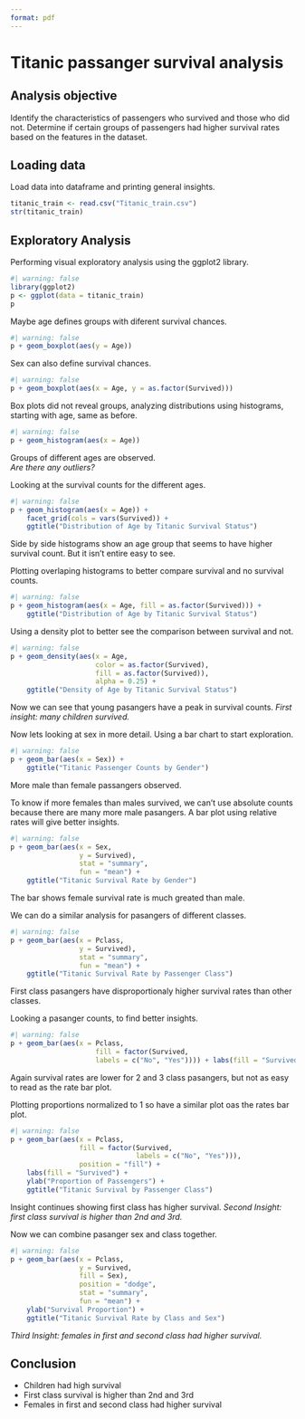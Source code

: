 ```yaml
---
format: pdf
---
```

# Titanic passanger survival analysis

## Analysis objective

Identify the characteristics of passengers who survived and those who did not. Determine if certain groups of passengers had higher survival rates based on the features in the dataset.

## Loading data

Load data into dataframe and printing general insights.

```r
titanic_train <- read.csv("Titanic_train.csv")
str(titanic_train)
```

\newpage

## Exploratory Analysis

Performing visual exploratory analysis using the ggplot2 library.

```r
#| warning: false
library(ggplot2)
p <- ggplot(data = titanic_train) 
p
```

\newpage

Maybe age defines groups with diferent survival chances.

```r
#| warning: false
p + geom_boxplot(aes(y = Age))
```

\newpage

Sex can also define survival chances.

```r
#| warning: false
p + geom_boxplot(aes(x = Age, y = as.factor(Survived))) 
```

\newpage

Box plots did not reveal groups, analyzing distributions using histograms, starting with age, same as before.

```r
#| warning: false
p + geom_histogram(aes(x = Age))
```

Groups of different ages are observed.   
_Are there any outliers?_

\newpage

Looking at the survival counts for the different ages.

```r
#| warning: false
p + geom_histogram(aes(x = Age)) + 
    facet_grid(cols = vars(Survived)) + 
    ggtitle("Distribution of Age by Titanic Survival Status")
```

Side by side histograms show an age group that seems to have higher survival count. But it isn't entire easy to see.

\newpage

Plotting overlaping histograms to better compare survival and no survival counts.

```r
#| warning: false
p + geom_histogram(aes(x = Age, fill = as.factor(Survived))) +
    ggtitle("Distribution of Age by Titanic Survival Status")
```

\newpage

Using a density plot to better see the comparison between survival and not.

```r
#| warning: false
p + geom_density(aes(x = Age, 
                     color = as.factor(Survived), 
                     fill = as.factor(Survived)), 
                     alpha = 0.25) + 
    ggtitle("Density of Age by Titanic Survival Status")
```

Now we can see that young pasangers have a peak in survival counts.
_First insight: many children survived._ 

\newpage

Now lets looking at sex in more detail. Using a bar chart to start exploration.

```r
#| warning: false
p + geom_bar(aes(x = Sex)) + 
    ggtitle("Titanic Passenger Counts by Gender")
```

More male than female passangers observed.

\newpage

To know if more females than males survived, we can't use absolute counts because there are many more male pasangers. A bar plot using relative rates will give better insights.

```r
#| warning: false
p + geom_bar(aes(x = Sex, 
                 y = Survived), 
                 stat = "summary", 
                 fun = "mean") + 
    ggtitle("Titanic Survival Rate by Gender")
```

The bar shows female survival rate is much greated than male.

\newpage

We can do a similar analysis for pasangers of different classes.

```r
#| warning: false
p + geom_bar(aes(x = Pclass, 
                 y = Survived), 
                 stat = "summary", 
                 fun = "mean") + 
    ggtitle("Titanic Survival Rate by Passenger Class")
```

First class pasangers have disproportionaly higher survival rates than other classes.

\newpage

Looking a pasanger counts, to find better insights.

```r
#| warning: false
p + geom_bar(aes(x = Pclass, 
                     fill = factor(Survived, 
                     labels = c("No", "Yes")))) + labs(fill = "Survived") + ylab("Number of Passengers") + ggtitle("Titanic Survival Counts by Passenger Class")
```

Again survival rates are lower for 2 and 3 class pasangers, but not as easy to read as the rate bar plot. 

\newpage

Plotting proportions normalized to 1 so have a similar plot oas the rates bar plot.

```r
#| warning: false
p + geom_bar(aes(x = Pclass, 
                 fill = factor(Survived, 
                               labels = c("No", "Yes"))), 
                 position = "fill") + 
    labs(fill = "Survived") + 
    ylab("Proportion of Passengers") + 
    ggtitle("Titanic Survival by Passenger Class")
```

Insight continues showing first class has higher survival.
_Second Insight: first class survival is higher than 2nd and 3rd._

\newpage

Now we can combine pasanger sex and class together.

```r
#| warning: false
p + geom_bar(aes(x = Pclass, 
                 y = Survived, 
                 fill = Sex), 
                 position = "dodge", 
                 stat = "summary", 
                 fun = "mean") + 
    ylab("Survival Proportion") + 
    ggtitle("Titanic Survival Rate by Class and Sex")
```

_Third Insight: females in first and second class had higher survival._ 

\newpage

## Conclusion

- Children had high survival
- First class survival is higher than 2nd and 3rd
- Females in first and second class had higher survival